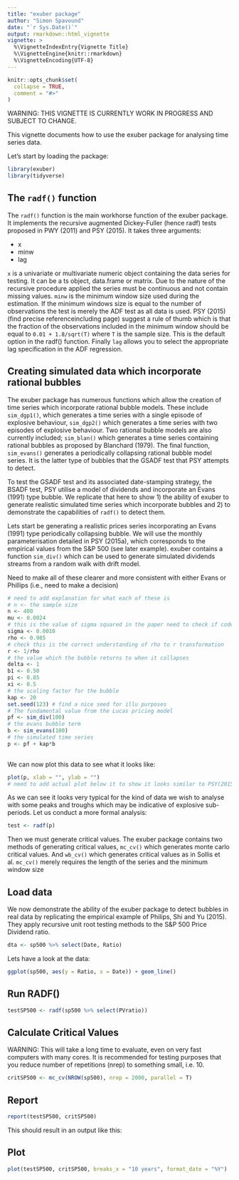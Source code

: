 ```yaml
---
title: "exuber package"
author: "Simon Spavound"
date: "`r Sys.Date()`"
output: rmarkdown::html_vignette
vignette: >
  %\VignetteIndexEntry{Vignette Title}
  %\VignetteEngine{knitr::rmarkdown}
  %\VignetteEncoding{UTF-8}
---
```


```r
knitr::opts_chunk$set(
  collapse = TRUE,
  comment = "#>"
)
```

WARNING: THIS VIGNETTE IS CURRENTLY WORK IN PROGRESS AND SUBJECT TO CHANGE.

This vignette documents how to use the exuber package for analysing time series data.

Let's start by loading the package:

```r
library(exuber)
library(tidyverse)
```

## The `radf()` function

The `radf()` function is the main workhorse function of the exuber package. It implements the recursive augmented Dickey-Fuller (hence radf) tests proposed in PWY (2011) and PSY (2015). It takes three arguments:

* x
* minw
* lag

`x` is a univariate or multivariate numeric object containing the data series for testing. It can be a ts object, data.frame or matrix. Due to the nature of the recursive procedure applied the series must be continuous and not contain missing values. `minw` is the minimum window size used during the estimation. If the minimum windows size is equal to the number of observations the test is merely the ADF test as all data is used. PSY (2015) (find precise referenceincluding page) suggest a rule of thumb which is that the fraction of the observations included in the minimum window should be equal to `0.01 + 1.8/sqrt(T)` where `T` is the sample size. This is the default option in the radf() function. Finally `lag` allows you to select the appropriate lag specification in the ADF regression.



## Creating simulated data which incorporate rational bubbles

The exuber package has numerous functions which allow the creation of time series which incorporate rational bubble models. These include `sim_dgp1()`, which generates a time series with a single episode of explosive behaviour, `sim_dgp2()` which generates a time series with two episodes of explosive behaviour. Two rational bubble models are also currently included; `sim_blan()` which generates a time series containing rational bubbles as proposed by Blanchard (1979). The final function, `sim_evans()` generates a periodically collapsing rational bubble model series. It is the latter type of bubbles that the GSADF test that PSY attempts to detect.

To test the GSADF test and its associated date-stamping strategy, the BSADF test, PSY utilise a model of dividends and incorporate an Evans (1991) type bubble. We replicate that here to show 1) the ability of exuber to generate realistic simulated time series which incorporate bubbles and 2) to demonstrate the capabilities of `radf()` to detect them.

Lets start be generating a realistic prices series incorporating an Evans (1991) type periodically collapsing bubble. We will use the monthly parameterisation detailed in PSY (2015a), which corresponds to the empirical values from the S&amp;P 500 (see later example). exuber contains a function `sim_div()` which can be used to generate simulated dividends streams from a random walk with drift model.

Need to make all of these clearer and more consistent with either Evans or Phillips (i.e., need to make a decision)

```r
# need to add explanation for what each of these is
# n <- the sample size
n <- 400
mu <- 0.0024
# this is the value of sigma squared in the paper need to check if code takes sigma (i.e. do i need to take sqroot)
sigma <- 0.0010
rho <- 0.985
# check this is the correct understanding of rho to r transformation
r <- 1/rho
# the value which the bubble returns to when it collapses
delta <- 1
b1 <- 0.50
pi <- 0.85
xi <- 0.5
# the scaling factor for the bubble
kap <- 20
set.seed(123) # find a nice seed for illu purposes
# The fundamental value from the Lucas pricing model
pf <- sim_div(100)
# the evans bubble term
b <- sim_evans(100)
# the simulated time series
p <- pf + kap*b
  
```

We can now plot this data to see what it looks like:

```r
plot(p, xlab = "", ylab = "")
# need to add actual plot below it to show it looks similar to PSY(2015)
```

As we can see it looks very typical for the kind of data we wish to analyse with some peaks and troughs which may be indicative of explosive sub-periods. Let us conduct a more formal analysis:

```r
test <- radf(p)
```

Then we must generate critical values. The exuber package contains two methods of generating critical values, `mc_cv()` which generates monte carlo critical values. And `wb_cv()` which generates critical values as in Sollis et al. `mc_cv()` merely requires the length of the series and the minimum window size


## Load data

We now demonstrate the ability of the exuber package to detect bubbles in real data by replicating the empirical example of Philips, Shi and Yu (2015). They apply recursive unit root testing methods to the S&amp;P 500 Price Dividend ratio.

<!-- this will need a lot of modification once I have worked out how to correctly attach the data file --> 

```r
dta <- sp500 %>% select(Date, Ratio)
```

Lets have a look at the data:

<!-- need to read up how to correctly format these graphs -->

```r
ggplot(sp500, aes(y = Ratio, x = Date)) + geom_line()
```

## Run RADF()

```r
testSP500 <- radf(sp500 %>% select(PVratio))
```

## Calculate Critical Values

WARNING: This will take a long time to evaluate, even on very fast computers with many cores. It is recommended for testing purposes that you reduce number of repetitions (nrep) to something small, i.e. 10.

```r
critSP500 <- mc_cv(NROW(sp500), nrep = 2000, parallel = T)
```

## Report

```r
report(testSP500, critSP500)
```

This should result in an output like this:

## Plot

<!-- see issue tracker cannot modify x labels -->

```r
plot(testSP500, critSP500, breaks_x = "10 years", format_date = "%Y")
```


<!-- need to investigate including a fomal reference section here -->

